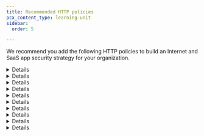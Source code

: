 ```yaml
---
title: Recommended HTTP policies
pcx_content_type: learning-unit
sidebar:
  order: 5

---
```



We recommend you add the following HTTP policies to build an Internet and SaaS app security strategy for your organization.


<Details header="All-HTTP-Application-InspectBypass">

Bypass HTTP inspection for applications that use embedded certificates. This will help avoid any certificate pinning errors that may arise from an initial rollout.

<Render file="gateway/policies/do-not-inspect-applications" product="cloudflare-one" />


</Details>


<Details header="Android-HTTP-Application-InspectionBypass">

Bypass HTTPS inspection for Android applications (such as Google Drive) that use certificate pinning, which is incompatible with Gateway inspection.

| Selector                     | Operator | Value                             | Logic | Action         |
| ---------------------------- | -------- | --------------------------------- | ----- | -------------- |
| Application                  | in       | *Google Drive*                    | And   | Do Not Inspect |
| Passed Device Posture Checks | in       | *OS Version Android (OS version)* |       |                |


</Details>


<Details header="All-HTTP-Domain-Inspection-Bypass">

Bypass HTTP inspection for a custom list of domains identified as incompatible with TLS inspection.

| Selector | Operator | Value                    | Logic | Action         |
| -------- | -------- | ------------------------ | ----- | -------------- |
| Domain   | in list  | *DomainInspectionBypass* | Or    | Do Not Inspect |
| Domain   | in list  | *Known Domains*          |       |                |


</Details>


<Details header="All-HTTP-SecurityRisks-Blocklist">

<Render file="zero-trust/blocklist-security-categories" />

| Selector       | Operator | Value                | Action |
| -------------- | -------- | -------------------- | ------ |
| Security Risks | in       | *All security risks* | Block  |


</Details>


<Details header="All-HTTP-ContentCategories-Blocklist">

<Render file="zero-trust/blocklist-content-categories" params={{ one: "HTTP", two: "Questionable Content, Security Risks, Miscellaneous, Adult Themes, Gambling" }} />


</Details>


<Details header="All-HTTP-DomainHost-Blocklist">

<Render file="zero-trust/blocklist-domain-host" params={{ one: "HTTP" }} />


</Details>


<Details header="All-HTTP-Application-Blocklist">

<Render file="zero-trust/blocklist-application" />


</Details>


<Details header="PrivilegedUsers-HTTP-Any-Isolate">

Isolate traffic for privileged users who regularly access critical systems or execute actions such as threat analysis and malware testing.

Security teams often need to perform threat analysis or malware testing that could trigger malware detection. Likewise, privileged users could be the target of attackers trying to gain access to critical systems.

| Selector         | Operator | Value              | Action  |
| ---------------- | -------- | ------------------ | ------- |
| User Group Names | in       | *Privileged Users* | Isolate |


</Details>


<Details header="Quarantined-Users-HTTP-Restricted-Access">

<Render file="zero-trust/blocklist-restricted-users" />

| Selector         | Operator    | Value                           | Logic | Action |
| ---------------- | ----------- | ------------------------------- | ----- | ------ |
| Destination IP   | not in list | *Quarantined-Users-IPAllowlist* | And   | Block  |
| User Group Names | in          | *Quarantined Users*             |       |        |


</Details>


<Details header="All-HTTP-Domain-Isolate">

Isolate high risk domains or create a custom list of known risky domains to avoid data exfiltration or malware infection. Ideally, your incident response teams can update the blocklist with an [API automation](/security-center/intel-apis/) to provide real-time threat protection.

| Selector           | Operator | Value                              | Logic | Action  |
| ------------------ | -------- | ---------------------------------- | ----- | ------- |
| Content Categories | in       | *New Domain*, *Newly Seen Domains* | Or    | Isolate |
| Domain             | in list  | *Domain Isolation*                 |       |         |


</Details>
